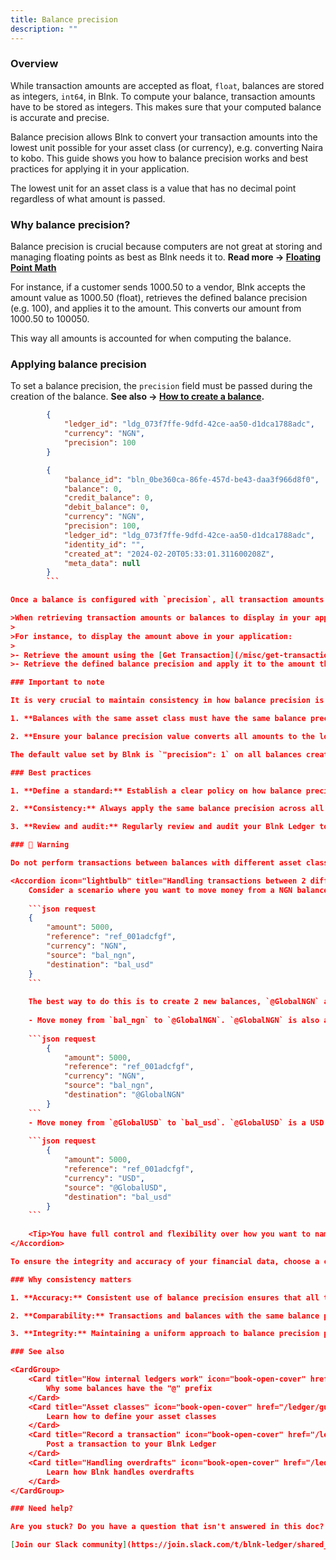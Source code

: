 ```yaml
---
title: Balance precision
description: ""
---
```

### Overview

While transaction amounts are accepted as float, `float`, balances are stored as integers, `int64`, in Blnk. To compute your balance, transaction amounts have to be stored as integers. This makes sure that your computed balance is accurate and precise.

Balance precision allows Blnk to convert your transaction amounts into the lowest unit possible for your asset class (or currency), e.g. converting Naira to kobo. This guide shows you how to balance precision works and best practices for applying it in your application.

<Tip>The lowest unit for an asset class is a value that has no decimal point regardless of what amount is passed.</Tip>

### Why balance precision?

Balance precision is crucial because computers are not great at storing and managing floating points as best as Blnk needs it to. **Read more → [Floating Point Math](https://0.30000000000000004.com/)**

For instance, if a customer sends 1000.50 to a vendor, Blnk accepts the amount value as 1000.50 (float), retrieves the defined balance precision (e.g. 100), and applies it to the amount. This converts our amount from 1000.50 to 100050.

This way all amounts is accounted for when computing the balance.

### Applying balance precision

To set a balance precision, the `precision` field must be passed during the creation of the balance. **See also → [How to create a balance](/ledger/tutorial/create-a-balance).**

```json request
		{
		    "ledger_id": "ldg_073f7ffe-9dfd-42ce-aa50-d1dca1788adc",
		    "currency": "NGN",
		    "precision": 100
		}
```

```json response
		{
		    "balance_id": "bln_0be360ca-86fe-457d-be43-daa3f966d8f0",
		    "balance": 0,
		    "credit_balance": 0,
		    "debit_balance": 0,
		    "currency": "NGN",
		    "precision": 100,
		    "ledger_id": "ldg_073f7ffe-9dfd-42ce-aa50-d1dca1788adc",
		    "identity_id": "",
		    "created_at": "2024-02-20T05:33:01.311600208Z",
		    "meta_data": null
		}
		```

Once a balance is configured with `precision`, all transaction amounts on that balance are converted and recorded using the precision value.

>When retrieving transaction amounts or balances to display in your application, you can always convert the lowest unit back to its primary asset class by dividing with the `precision`. 
>
>For instance, to display the amount above in your application:
>
>- Retrieve the amount using the [Get Transaction](/misc/get-transaction) endpoint.
>- Retrieve the defined balance precision and apply it to the amount through division. This converts it from 100050 to 1000.50 to display in your app.

### Important to note

It is very crucial to maintain consistency in how balance precision is applied in your application. Consider the following when using balance precision:

1. **Balances with the same asset class must have the same balance precision:** An asset class is defined by its `currency` attribute. If you set `precision` for one balance, then all balances with the same asset class must have the same value. 

2. **Ensure your balance precision value converts all amounts to the lowest unit possible**: For instance, while `"precision": 100` converts most national currencies in the world to their lowest unit, it is not the same for crypto assets. Bitcoin can have up to `100000000` as their precision value.

The default value set by Blnk is `"precision": 1` on all balances created without balance precision. This is best for asset classes that do not have decimal points in their amounts, e.g., loyalty points.

### Best practices

1. **Define a standard:** Establish a clear policy on how balance precision is applied for different asset classes (`currency`) within your system.

2. **Consistency:** Always apply the same balance precision across all balances with the same asset class.

3. **Review and audit:** Regularly review and audit your Blnk Ledger to ensure that multipliers are applied consistently and correctly.

### 🚨 Warning

Do not perform transactions between balances with different asset classes and/or balance precisions. This can complicate your financial operations, and will definitely lead to errors in balance calculations.

<Accordion icon="lightbulb" title="Handling transactions between 2 different asset classes">
	Consider a scenario where you want to move money from a NGN balance (`bal_ngn`) to a USD balance (`bal_usd`). The following [record-transaction](/misc/record-transaction) request is wrong and leads to inaccurate records.
	
	```json request
	{
	    "amount": 5000,
	    "reference": "ref_001adcfgf",
	    "currency": "NGN",
	    "source": "bal_ngn",
	    "destination": "bal_usd"
	}
	```
	
	The best way to do this is to create 2 new balances, `@GlobalNGN` and `@GlobalUSD` and post two transaction records:
	
	- Move money from `bal_ngn` to `@GlobalNGN`. `@GlobalNGN` is also a NGN balance and it receives the Naira you intend to send to the USD balance.
	  
	```json request
		{
		    "amount": 5000,
		    "reference": "ref_001adcfgf",
		    "currency": "NGN",
		    "source": "bal_ngn",
		    "destination": "@GlobalNGN"
		}
	```
	- Move money from `@GlobalUSD` to `bal_usd`. `@GlobalUSD` is a USD balance and it sends the dollar equivalent of the Naira you want to send from the NGN balance.
	
    ```json request
		{
		    "amount": 5000,
		    "reference": "ref_001adcfgf",
		    "currency": "USD",
		    "source": "@GlobalUSD",
		    "destination": "bal_usd"
		}
	```
	
	<Tip>You have full control and flexibility over how you want to name your balances. To learn more about naming balances with the "@" prefix, see → [How internal ledgers work](/ledgers/guide/internal-ledgers).</Tip>
</Accordion>

To ensure the integrity and accuracy of your financial data, choose a consistent approach for applying balance precision across your application.

### Why consistency matters

1. **Accuracy:** Consistent use of balance precision ensures that all transaction amounts and balances are accurately represented in your Blnk Ledger, preventing calculation errors, where applicable.

2. **Comparability:** Transactions and balances with the same balance precision are directly comparable, simplifying financial analysis and reporting.

3. **Integrity:** Maintaining a uniform approach to balance precision preserves the integrity of your Blnk Ledger, making it more reliable and trustworthy for other financial operations.

### See also

<CardGroup>
	<Card title="How internal ledgers work" icon="book-open-cover" href="/ledger/guide/internal-ledgers">
		Why some balances have the "@" prefix
    </Card>
    <Card title="Asset classes" icon="book-open-cover" href="/ledger/guide/asset-classes">
	    Learn how to define your asset classes
    </Card>
    <Card title="Record a transaction" icon="book-open-cover" href="/ledger/tutorial/record-a-transaction">
	    Post a transaction to your Blnk Ledger
    </Card>
    <Card title="Handling overdrafts" icon="book-open-cover" href="/ledger/tutorial/overdrafts">
	    Learn how Blnk handles overdrafts
    </Card>
</CardGroup>

### Need help?

Are you stuck? Do you have a question that isn't answered in this doc? Have you run into a problem you can't solve? Want to file a bug report?

[Join our Slack community](https://join.slack.com/t/blnk-ledger/shared_invite/zt-2fwdivkvm-zHW4F8lwtVsbIaPg~dyx9w) and share your questions/thoughts with other developers building financial applications like you.
